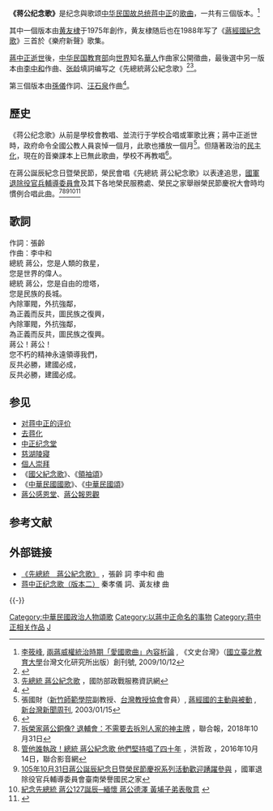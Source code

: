 {{Tone|time=2021-05-06T23:32:43+00:00}}
'''《蒋公纪念歌》'''是纪念與歌颂[[中华民国|中华民国]][[中华民国总统|故总统]][[蒋中正|蒋中正]]的[[歌曲|歌曲]]，一共有三個版本。<ref>[[李筱峰|李筱峰]], [http://www.jimlee.org.tw/article.jsp?b_id=94567&menu_id=4 兩蔣威權統治時期「愛國歌曲」內容析論] {{webarchive|url=https://web.archive.org/web/20140706102301/http://www.jimlee.org.tw/article.jsp?b_id=94567&menu_id=4 |date=2014-07-06 }}, 《文史台灣》（[[國立臺北教育大學|國立臺北教育大學]]台灣文化研究所出版）創刊號, 2009/10/12</ref>

其中一個版本由[[黄友棣|黄友棣]]于1975年創作，黄友棣随后也在1988年写了《[[蔣經國紀念歌|蔣經國紀念歌]]》三首於《樂府新聲》歌集。

[[蔣中正逝世|蔣中正逝世]]後，[[中华民国教育部|中华民国教育部]]向[[世界|世界]]知名[[華人|華人]]作曲家公開徵曲，最後選中另一版本由[[李中和|李中和]]作曲、[[张龄|张龄]]填詞编写之《先總統蔣公紀念歌》<ref>{{Cite web |url=http://www.cksmh.gov.tw//index.php?code=list&ids=223 |title=蔣中正總統生平大事紀 |access-date=2014-06-29 |archive-url=https://web.archive.org/web/20141007040208/http://www.cksmh.gov.tw/index.php?code=list&ids=223 |archive-date=2014-10-07 |dead-url=yes }}</ref><ref>[https://gpwd.mnd.gov.tw/Publish.aspx?cnid=477&p=2180 先總統 蔣公紀念歌] {{Wayback|url=https://gpwd.mnd.gov.tw/Publish.aspx?cnid=477&p=2180 |date=20181031173912 }}，國防部政戰服務資訊網</ref>。

第三個版本由[[孫儀|孫儀]]作詞、[[汪石泉|汪石泉]]作曲<ref>{{Cite web |url=http://dava.ncl.edu.tw/metadatainfo.aspx?FunType=0&ID=589869 |title=總統 蔣公紀念歌 |accessdate=2015-02-26 |archive-date=2015-02-26 |archive-url=https://web.archive.org/web/20150226064723/http://dava.ncl.edu.tw/metadatainfo.aspx?FunType=0&ID=589869 |dead-url=no }}</ref>。

==歷史==
《蒋公纪念歌》从前是學校會教唱、並流行于学校合唱或軍歌比赛；蔣中正逝世時，政府命令全國公教人員哀悼一個月，此歌也播放一個月<ref>張國財（[[新竹師範學院|新竹師範學院]]副教授、[[台灣教授協會|台灣教授協會]]會員）, [http://www.newtaiwan.com.tw/bulletinview.jsp?bulletinid=44625 蔣經國的主動與被動] {{Wayback|url=http://www.newtaiwan.com.tw/bulletinview.jsp?bulletinid=44625 |date=20131105062301 }}, [[新台灣新聞周刊|新台灣新聞周刊]], 2003/01/15</ref>。但隨著政治的[[民主化|民主化]]，現在的音樂課本上已無此歌曲，學校不再教唱<ref>{{Cite web |url=http://books.google.com.tw/books?id=oadFAQAAIAAJ&q=%E7%AB%8B%E6%B3%95%E9%99%A2%E5%85%AC%E5%A0%B1+%E8%94%A3%E5%85%AC%E7%B4%80%E5%BF%B5%E6%AD%8C&dq=%E7%AB%8B%E6%B3%95%E9%99%A2%E5%85%AC%E5%A0%B1+%E8%94%A3%E5%85%AC%E7%B4%80%E5%BF%B5%E6%AD%8C&hl=zh-TW&sa=X&ei=y3R4UobJF8mlkQXx_IHACQ&ved=0CC8Q6AEwAA |title=立法院公報 |accessdate=2014-02-22 |archive-date=2013-11-09 |archive-url=https://web.archive.org/web/20131109172522/http://books.google.com.tw/books?id=oadFAQAAIAAJ&q=%E7%AB%8B%E6%B3%95%E9%99%A2%E5%85%AC%E5%A0%B1+%E8%94%A3%E5%85%AC%E7%B4%80%E5%BF%B5%E6%AD%8C&dq=%E7%AB%8B%E6%B3%95%E9%99%A2%E5%85%AC%E5%A0%B1+%E8%94%A3%E5%85%AC%E7%B4%80%E5%BF%B5%E6%AD%8C&hl=zh-TW&sa=X&ei=y3R4UobJF8mlkQXx_IHACQ&ved=0CC8Q6AEwAA |dead-url=no }}</ref>。

在蔣公誕辰紀念日暨榮民節，榮民會唱《先總統 蔣公紀念歌》以表達追思，[[國軍退除役官兵輔導委員會|國軍退除役官兵輔導委員會]]及其下各地榮民服務處、榮民之家舉辦榮民節慶祝大會時均慣例合唱此曲。<ref>[https://udn.com/news/story/10930/3453098 拆榮家蔣公銅像? 退輔會：不需要去拆別人家的神主牌] {{Wayback|url=https://udn.com/news/story/10930/3453098 |date=20181031130908 }}，聯合報，2018年10月31日</ref><ref>[https://video.udn.com/news/577337 管他誰執政！總統 蔣公紀念歌 他們堅持唱了四十年] {{Wayback|url=https://video.udn.com/news/577337 |date=20181031174023 }}，洪哲政
，2016年10月14日，聯合影音網</ref><ref>[https://www.vac.gov.tw/cp-753-8021-211.html 105年10月31日蔣公誕辰紀念日暨榮民節慶祝系列活動歡迎踴躍參與] {{Wayback|url=https://www.vac.gov.tw/cp-753-8021-211.html |date=20181031173918 }}，國軍退除役官兵輔導委員會臺南榮譽國民之家</ref><ref>[http://news.gpwb.gov.tw/news.aspx?ydn=026dTHGgTRNpmRFEgxcbfZCQ7PCSLBoHFlJy5AfAdzjoXa%2fvxbDzywsNowagCNZAW4QxkjlDIn3bBXrMojyGDkqRW%2b0%2bhqlk79DQGc7Iw8U97%2bkcjKtyszf9LAJXQYsk4TIwKURnGgQdKfFTanO9ZrimTTgnex57fKSugnorXo4%3d 紀念先總統 蔣公127誕辰─緬懷 蔣公德澤 黃埔子弟表敬意 ] {{webarchive|url=https://web.archive.org/web/20160304200717/http://news.gpwb.gov.tw/news.aspx?ydn=026dTHGgTRNpmRFEgxcbfZCQ7PCSLBoHFlJy5AfAdzjoXa%2FvxbDzywsNowagCNZAW4QxkjlDIn3bBXrMojyGDkqRW%2B0%2Bhqlk79DQGc7Iw8U97%2BkcjKtyszf9LAJXQYsk4TIwKURnGgQdKfFTanO9ZrimTTgnex57fKSugnorXo4%3D |date=2016-03-04 }}</ref><ref>{{Cite web |url=http://www.appledaily.com.tw/appledaily/article/headline/20131101/35406932/ |title=爺爺悼蔣公 |accessdate=2013-11-05 |archive-date=2013-11-05 |archive-url=https://web.archive.org/web/20131105061745/http://www.appledaily.com.tw/appledaily/article/headline/20131101/35406932/ |dead-url=no }}</ref>

== 歌詞 ==
作詞：張齡<br>作曲：李中和<br>總統 蔣公，您是人類的救星，<br>您是世界的偉人。<br>總統 蔣公，您是自由的燈塔，<br>您是民族的長城。<br>內除軍閥，外抗強鄰，<br>為正義而反共，圖民族之復興，<br>內除軍閥，外抗強鄰，<br>為正義而反共，圖民族之復興。<br>蔣公！蔣公！<br>您不朽的精神永遠領導我們，<br>反共必勝，建國必成，<br>反共必勝，建國必成。

== 参见 ==
* [[对蒋中正的评价|对蒋中正的评价]]
* [[去蒋化|去蒋化]]
* [[中正纪念堂|中正纪念堂]]
* [[慈湖陵寢|慈湖陵寢]]
* [[個人崇拜|個人崇拜]]
*《[[國父紀念歌|國父紀念歌]]》、《[[領袖頌|領袖頌]]》
*《[[中華民國國歌|中華民國國歌]]》、《[[中華民國頌|中華民國頌]]》
* [[蔣公感恩堂|蔣公感恩堂]]、[[蔣公報恩觀|蔣公報恩觀]]

== 参考文献 ==
{{Reflist|2}}
{{notelist}}

==外部链接==
*[https://gpwd.mnd.gov.tw/Publish.aspx?cnid=477&p=2180 《先總統　蔣公紀念歌》] {{Wayback|url=https://gpwd.mnd.gov.tw/Publish.aspx?cnid=477&p=2180 |date=20181031173912 }}，張齡 詞 李中和 曲
*[https://www.youtube.com/embed/sfpf48XtFE4 蒋中正纪念歌（版本二）] {{Wayback|url=https://www.youtube.com/embed/sfpf48XtFE4 |date=20170405110350 }}秦孝儀 詞、黃友棣 曲

{{-}}
{{蔣中正}}
{{Portal bar|中华民国|台湾|冷战|音乐}}

[[Category:中華民國政治人物頌歌|Category:中華民國政治人物頌歌]]
[[Category:以蔣中正命名的事物|Category:以蔣中正命名的事物]]
[[Category:蒋中正相关作品|Category:蒋中正相关作品]]
[[Category:臺灣華語歌曲|J]]